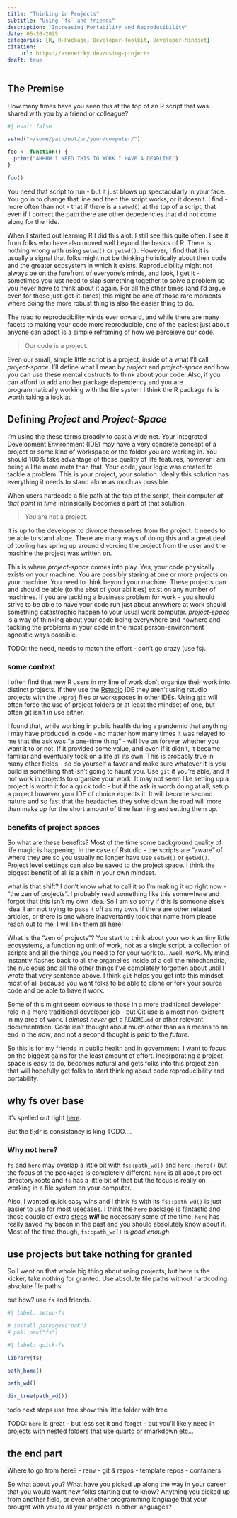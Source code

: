 ```yaml
---
title: "Thinking in Projects"
subtitle: "Using `fs` and friends"
description: "Increasing Portability and Reproducibility"
date: 05-20-2025
categories: [R, R-Package, Developer-Toolkit, Developer-Mindset] 
citation: 
    url: https://asenetcky.dev/using-projects
draft: true 
---
```


## The Premise

How many times have you seen this at the top of an R script that was shared 
with you by a friend or colleague?

```r
#| eval: false

setwd("~/some/path/not/on/your/computer/")

foo <- function() {
  print("AHHHH I NEED THIS TO WORK I HAVE A DEADLINE")
}

foo()

```

You need that script to run - but it just blows up spectacularly in your face. 
You go in to change that line and then the script works, or it doesn't. 
I find - more often than not - that if there is a `setwd()` at the top of a
script, that even if I correct the path there are other depedencies that did
not come along for the ride.

When I started out learning R I did this alot. I still see this quite often.
I see it from folks who have also moved well beyond the basics of R.  There is
nothing wrong with using `setwd()` or `getwd()`.  However, I find that it is
usually a signal that folks might not be thinking holistically about their code
and the greater ecosystem in which it exists.  Reproducibility might not
always be on the forefront of everyone's minds, and look, I get it - sometimes
you just need to slap something together to solve a problem so you never have
to think about it again. For all the other times (and I'd argue even for those
just-get-it-times) this might be one of those rare moments where doing the
more robust thing is also the easier thing to do.

The road to reproducibility winds ever onward, and while there are many facets
to making your code more reproducible, one of the easiest just about anyone
can adopt is a simple reframing of how we perceieve our code.

> Our code is a project.

Even our small, simple little script is a project, inside of a what I'll
call *project-space*.  I'll define what I mean by *project* and *project-space*
and how you can use these mental costructs to think about your code. Also,
if you can afford to add another package dependency and you are programmatically
working with the file system I think the R package `fs` is worth taking a look
at.

## Defining *Project* and *Project-Space*

I'm using the these terms broadly to cast a wide net. Your Integrated 
Development Environment (IDE) may have a very concrete concept of a project
or some kind of workspace or the folder you are working in.  You should 
100% take advantage of those quality of life features, however I am being a
litte more meta than that. Your code, your logic was created to tackle a
problem. This is your project, your solution.  Ideally this solution has
everything it needs to stand alone as much as possible.  

When users hardcode a file path at the top of the script, their computer 
*at that point in time*  intrinsically becomes a part of that solution. 

> *You* are not a project.

It is up to the developer to divorce themselves from the project. It needs to
be able to stand alone. There are many ways of doing this and a great deal
of tooling has spring up around divorcing the project from the user and the
machine the project was written on.

This is where *project-space* comes into play. Yes, your code physically exists
on your machine. You are possibly staring at one or more projects on your
machine.  You need to think beyond your machine.  These projects can and should
be able (to the ebst of your abilities) exist on any number of machines.  If
you are tackling a business problem for work - you should strive to be able
to have your code run just about anywhere at work should something catastrophic
happen to your usual work computer. *project-space* is a way of thinking
about your code being everywhere and nowhere and tackling the problems in your
code in the most person-environment agnostic ways possible.


TODO: the need, needs to match the effort - don't go crazy (use fs).


### some context

I often find that new R users in my line of work don't organize their
work into distinct projects.  If they use the [Rstudio]() IDE
they aren't using rstudio projects with the `.Rproj` files or
workspaces in other IDEs. Using `git` will often force the
use of project folders or at least the mindset of one, but
often git isn't in use either.

I found that, while working in public health during a pandemic
that anything I may have produced in code - no matter how many times
it was relayed to me that the ask was "a one-time thing" - will
live on forever whether you want it to or not. If it provided 
some value, and even if it didn't, it became familiar and 
eventually took on a life all its own.
This is probably true in many other fields - so do yourself a favor
and make sure whatever it is you build is something that
isn't going to haunt you. Use `git` if you're able, and 
if not work in projects to organize your work. It may
not seem like setting up a project is worth it for
a quick todo - but if the ask is worth doing at all,
setup a project however your IDE of choice expects it.
It will become second nature and so fast that the
headaches they solve down the road will more than
make up for the short amount of time learning 
and setting them up.

### benefits of project spaces

So what are these benefits?  Most of the time
some background quality of life magic is happening.
In the case of Rstudio - the scripts are "aware" of
where they are so you usually no longer have use `setwd()` or
`getwd()`.  Project level settings can also be saved to
the project space. I think the biggest benefit of all
is a shift in your own mindset.

what is that shift? I don't know what to call it
so I'm making it up right now - "the zen of projects".
I probably read something like this somewhere and forgot
that this isn't my own idea. So I am so sorry if this is
someone else's idea. I am not trying to pass it off as my own.
If there are other related articles, or there is one 
where inadvertantly took that name from please reach out to me.
I will link them all here!

What is the "zen of projects"? You start to think about your
work as tiny little ecosystems, a functioning unit of work, not as a single script.
a collection of scripts and all the things you need to for your work to....well, *work*.
My mind instantly flashes back to all the organelles inside of a cell 
the mitochondria, the nucleous and all the other things I've completely
forgotten about until I wrote that very sentence above. I think `git` 
helps you get into this mindset most of all because you want folks
to be able to clone or fork your source code and be able to have it work.

Some of this might seem obvious to those in a more traditional
developer role in a more traditional developer job - but Git use is almost 
non-existent in my area of work. I *almost never* get a `README.md` or other
relevant documentation.
Code isn't thought about much other than as a means to an end in the *now*, 
and not a second thought is paid to the *future*.

So this is for my friends in public health and in government. 
I want to focus on the biggest gains for the least amount of effort. Incorporating
a project space is easy to do, becomes natural and gets folks into
this project zen that will hopefully get folks to start thinking about code reproducibility
and portability.


## why fs over base

It's spelled out right 
[here](https://fs.r-lib.org/articles/function-comparisons.html).

But the tl;dr is consistancy is king TODO....

### Why not `here`?

`fs` and `here` may overlap a little bit with `fs::path_wd()` and `here::here()`
but the focus of the packages is completely different. `here` is all about
project directory roots and `fs` has a little bit of that but the focus
is really on working in a file system on your computer.

Also, I wanted quick easy wins and I think `fs` with its `fs::path_wd()` is just
easier to use for most usecases. I think the `here` package is fantastic and 
those couple of extra [steps](https://here.r-lib.org/articles/here.html)
***will*** be necessary some of the time. `here` has really saved my bacon in
the past and you should absolutely know about it.  Most of the time though,
`fs::path_wd()` is *good enough*.

## use projects but take nothing for granted

So I went on that whole big thing about using projects, but here is the kicker,
take nothing for granted. Use absolute file paths without hardcoding absolute file paths.

but how? use `fs` and friends.

```r
#| label: setup-fs

# install.packages("pak")
# pak::pak("fs")
```

<!-- run in a container for final render & freeze -->

```r
#| label: quick-fs

library(fs)

path_home()

path_wd()

dir_tree(path_wd())
```


todo next steps
use tree
show this little folder with tree

TODO:
`here` is great - but less set it and forget - but you'll likely need in projects
with nested folders that use quarto or rmarkdown etc...

## the end part

Where to go from here? 
- renv
- git & repos
- template repos
- containers


So what about you? What have you picked up along the way
in your career that you would want new folks starting out
to know?  Anything you picked up from another field, or
even another programming language that your brought with
you to all your projects in other languages?